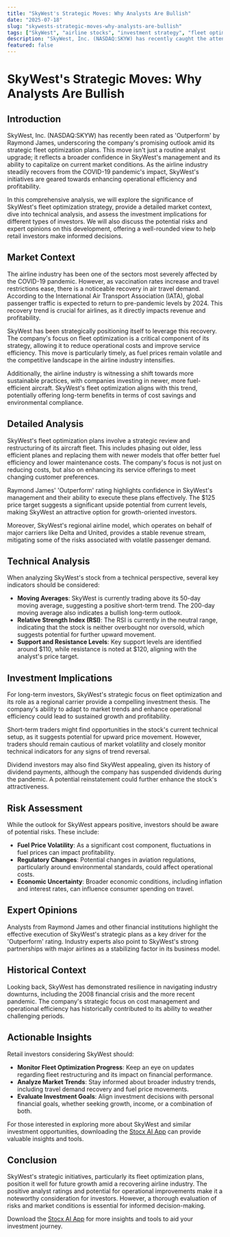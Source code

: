 ```yaml
---
title: "SkyWest's Strategic Moves: Why Analysts Are Bullish"
date: "2025-07-18"
slug: "skywests-strategic-moves-why-analysts-are-bullish"
tags: ["SkyWest", "airline stocks", "investment strategy", "fleet optimization", "Raymond James", "stock analysis", "market trends", "technical analysis", "retail investors"]
description: "SkyWest, Inc. (NASDAQ:SKYW) has recently caught the attention of investors following a reiterated 'Outperform' rating from Raymond James, driven by the company's fleet optimization plans. SkyWest is recognized among the top airline stocks due to its strategic initiatives aimed at enhancing operational efficiency and profitability. With the airline industry recovering post-pandemic, SkyWest's focused approach on fleet management could position it as a leader in the sector. This article delves into the market context, analysis of SkyWest's strategic plans, and what these developments mean for retail investors. We will explore the technical and fundamental aspects of the stock, the implications of the current market trends, and provide actionable insights for various investor profiles. Whether you are a long-term investor or a trader looking for short-term gains, understanding SkyWest's strategies and market positioning is crucial for making informed investment decisions."
featured: false
---
```


# SkyWest's Strategic Moves: Why Analysts Are Bullish

## Introduction
SkyWest, Inc. (NASDAQ:SKYW) has recently been rated as 'Outperform' by Raymond James, underscoring the company's promising outlook amid its strategic fleet optimization plans. This move isn't just a routine analyst upgrade; it reflects a broader confidence in SkyWest's management and its ability to capitalize on current market conditions. As the airline industry steadily recovers from the COVID-19 pandemic's impact, SkyWest's initiatives are geared towards enhancing operational efficiency and profitability.

In this comprehensive analysis, we will explore the significance of SkyWest's fleet optimization strategy, provide a detailed market context, dive into technical analysis, and assess the investment implications for different types of investors. We will also discuss the potential risks and expert opinions on this development, offering a well-rounded view to help retail investors make informed decisions.

## Market Context
The airline industry has been one of the sectors most severely affected by the COVID-19 pandemic. However, as vaccination rates increase and travel restrictions ease, there is a noticeable recovery in air travel demand. According to the International Air Transport Association (IATA), global passenger traffic is expected to return to pre-pandemic levels by 2024. This recovery trend is crucial for airlines, as it directly impacts revenue and profitability.

SkyWest has been strategically positioning itself to leverage this recovery. The company's focus on fleet optimization is a critical component of its strategy, allowing it to reduce operational costs and improve service efficiency. This move is particularly timely, as fuel prices remain volatile and the competitive landscape in the airline industry intensifies.

Additionally, the airline industry is witnessing a shift towards more sustainable practices, with companies investing in newer, more fuel-efficient aircraft. SkyWest's fleet optimization aligns with this trend, potentially offering long-term benefits in terms of cost savings and environmental compliance.

## Detailed Analysis
SkyWest's fleet optimization plans involve a strategic review and restructuring of its aircraft fleet. This includes phasing out older, less efficient planes and replacing them with newer models that offer better fuel efficiency and lower maintenance costs. The company's focus is not just on reducing costs, but also on enhancing its service offerings to meet changing customer preferences.

Raymond James' 'Outperform' rating highlights confidence in SkyWest's management and their ability to execute these plans effectively. The $125 price target suggests a significant upside potential from current levels, making SkyWest an attractive option for growth-oriented investors.

Moreover, SkyWest's regional airline model, which operates on behalf of major carriers like Delta and United, provides a stable revenue stream, mitigating some of the risks associated with volatile passenger demand.

## Technical Analysis
When analyzing SkyWest's stock from a technical perspective, several key indicators should be considered:
- **Moving Averages**: SkyWest is currently trading above its 50-day moving average, suggesting a positive short-term trend. The 200-day moving average also indicates a bullish long-term outlook.
- **Relative Strength Index (RSI)**: The RSI is currently in the neutral range, indicating that the stock is neither overbought nor oversold, which suggests potential for further upward movement.
- **Support and Resistance Levels**: Key support levels are identified around $110, while resistance is noted at $120, aligning with the analyst's price target.

## Investment Implications
For long-term investors, SkyWest's strategic focus on fleet optimization and its role as a regional carrier provide a compelling investment thesis. The company's ability to adapt to market trends and enhance operational efficiency could lead to sustained growth and profitability.

Short-term traders might find opportunities in the stock's current technical setup, as it suggests potential for upward price movement. However, traders should remain cautious of market volatility and closely monitor technical indicators for any signs of trend reversal.

Dividend investors may also find SkyWest appealing, given its history of dividend payments, although the company has suspended dividends during the pandemic. A potential reinstatement could further enhance the stock's attractiveness.

## Risk Assessment
While the outlook for SkyWest appears positive, investors should be aware of potential risks. These include:
- **Fuel Price Volatility**: As a significant cost component, fluctuations in fuel prices can impact profitability.
- **Regulatory Changes**: Potential changes in aviation regulations, particularly around environmental standards, could affect operational costs.
- **Economic Uncertainty**: Broader economic conditions, including inflation and interest rates, can influence consumer spending on travel.

## Expert Opinions
Analysts from Raymond James and other financial institutions highlight the effective execution of SkyWest's strategic plans as a key driver for the 'Outperform' rating. Industry experts also point to SkyWest's strong partnerships with major airlines as a stabilizing factor in its business model.

## Historical Context
Looking back, SkyWest has demonstrated resilience in navigating industry downturns, including the 2008 financial crisis and the more recent pandemic. The company's strategic focus on cost management and operational efficiency has historically contributed to its ability to weather challenging periods.

## Actionable Insights
Retail investors considering SkyWest should:
- **Monitor Fleet Optimization Progress**: Keep an eye on updates regarding fleet restructuring and its impact on financial performance.
- **Analyze Market Trends**: Stay informed about broader industry trends, including travel demand recovery and fuel price movements.
- **Evaluate Investment Goals**: Align investment decisions with personal financial goals, whether seeking growth, income, or a combination of both.

For those interested in exploring more about SkyWest and similar investment opportunities, downloading the [Stocx AI App](https://stocx.co) can provide valuable insights and tools.

## Conclusion
SkyWest's strategic initiatives, particularly its fleet optimization plans, position it well for future growth amid a recovering airline industry. The positive analyst ratings and potential for operational improvements make it a noteworthy consideration for investors. However, a thorough evaluation of risks and market conditions is essential for informed decision-making.

Download the [Stocx AI App](https://stocx.co) for more insights and tools to aid your investment journey.